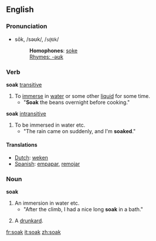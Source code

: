 ==English==
===Pronunciation===
*sōk, /səʊk/, /<tt>s@Uk</tt>/
*:'''Homophones''': [[soke]]
*:[[Rhymes:English:-əʊk|Rhymes: -əʊk]]

===Verb===
'''soak''' [[transitive]]
#To [[immerse]] in [[water]] or some other [[liquid]] for some time.
#* "'''Soak''' the beans overnight before cooking."
'''soak''' [[intransitive]]
#To be immersed in water etc.
#* "The rain came on suddenly, and I'm '''soaked'''."
====Translations====
*[[Dutch]]: [[weken]]
*[[Spanish]]: [[empapar]], [[remojar]]
===Noun===
'''soak'''
#An immersion in water etc.
#* "After the climb, I had a nice long '''soak''' in a bath."
#{{cattag2|Slang|UK}} A [[drunkard]].

[[fr:soak]]
[[it:soak]]
[[zh:soak]]